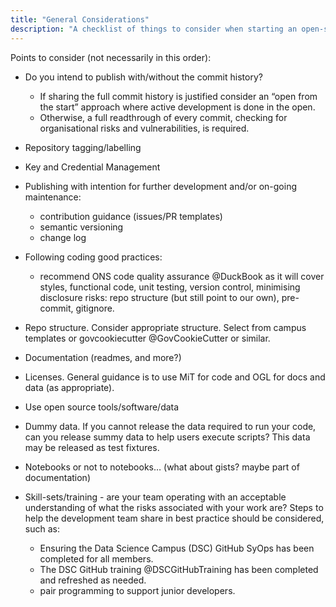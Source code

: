 ```yaml
---
title: "General Considerations"
description: "A checklist of things to consider when starting an open-source project."
---
```


Points to consider (not necessarily in this order):

- Do you intend to publish with/without the commit history? 
    - If sharing the full commit history is justified consider an "open from the start" approach where active development is done in the open. 
    - Otherwise, a full readthrough of every commit, checking for organisational risks and vulnerabilities, is required.

- Repository tagging/labelling

- Key and Credential Management

- Publishing with intention for further development and/or on-going maintenance:
    - contribution guidance (issues/PR templates)
    - semantic versioning
    - change log
- Following coding good practices:
    - recommend ONS code quality assurance @DuckBook as it will cover styles, functional code, unit testing, version control, minimising disclosure risks: repo structure (but still point to our own), pre-commit, gitignore.
- Repo structure. Consider appropriate structure. Select from campus templates or govcookiecutter @GovCookieCutter or similar.
- Documentation (readmes, and more?)
- Licenses. General guidance is to use MiT for code and OGL for docs and data (as appropriate).
- Use open source tools/software/data
- Dummy data. If you cannot release the data required to run your code, can you release summy data to help users execute scripts? This data may be released as test fixtures.
- Notebooks or not to notebooks... (what about gists? maybe part of documentation)
- Skill-sets/training - are your team operating with an acceptable understanding of what the risks associated with your work are? Steps to help the development team share in best practice should be considered, such as:
    - Ensuring the Data Science Campus (DSC) GitHub SyOps has been completed for all members.
    - The DSC GitHub training @DSCGitHubTraining has been completed and refreshed as needed.
    - pair programming to support junior developers.
